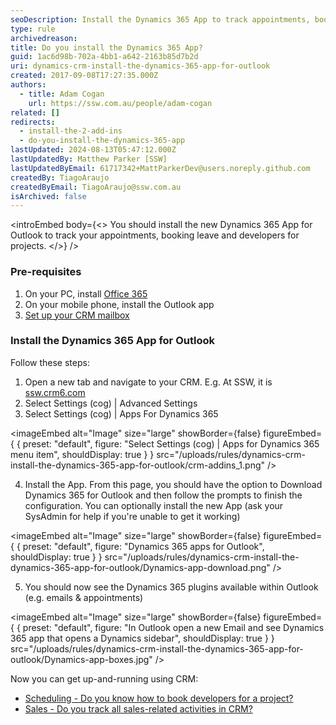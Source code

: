 ```yaml
---
seoDescription: Install the Dynamics 365 App to track appointments, book leave, and assign developers for projects.
type: rule
archivedreason:
title: Do you install the Dynamics 365 App?
guid: 1ac6d98b-702a-4bb1-a642-2163b85d7b2d
uri: dynamics-crm-install-the-dynamics-365-app-for-outlook
created: 2017-09-08T17:27:35.000Z
authors:
  - title: Adam Cogan
    url: https://ssw.com.au/people/adam-cogan
related: []
redirects:
  - install-the-2-add-ins
  - do-you-install-the-dynamics-365-app
lastUpdated: 2024-08-13T05:47:12.000Z
lastUpdatedBy: Matthew Parker [SSW]
lastUpdatedByEmail: 61717342+MattParkerDev@users.noreply.github.com
createdBy: TiagoAraujo
createdByEmail: TiagoAraujo@ssw.com.au
isArchived: false
---
```


<introEmbed
  body={<>
You should install the new Dynamics 365 App for Outlook to track your appointments, booking leave and developers for projects.
  </>}
/>
### Pre-requisites

1. On your PC, install [Office 365](http://portal.office.com/)
2. On your mobile phone, install the Outlook app
3. [Set up your CRM mailbox](/set-up-your-mailbox-in-crm)

### Install the Dynamics 365 App for Outlook

Follow these steps:

1. Open a new tab and navigate to your CRM. E.g. At SSW, it is [ssw.crm6.com](https://ssw.crm6.dynamics.com/main.aspx?app=d365default&forceUCI=1)
2. Select Settings (cog) | Advanced Settings
3. Select Settings (cog) | Apps For Dynamics 365


<imageEmbed
  alt="Image"
  size="large"
  showBorder={false}
  figureEmbed={ {
    preset: "default",
    figure: "Select Settings (cog) | Apps for Dynamics 365 menu item",
    shouldDisplay: true
  } }
  src="/uploads/rules/dynamics-crm-install-the-dynamics-365-app-for-outlook/crm-addins_1.png"
/>

4. Install the App.
   From this page, you should have the option to Download Dynamics 365 for Outlook and then follow the prompts to finish the configuration.
   You can optionally install the new App (ask your SysAdmin for help if you're unable to get it working)


<imageEmbed
  alt="Image"
  size="large"
  showBorder={false}
  figureEmbed={ {
    preset: "default",
    figure: "Dynamics 365 apps for Outlook",
    shouldDisplay: true
  } }
  src="/uploads/rules/dynamics-crm-install-the-dynamics-365-app-for-outlook/Dynamics-app-download.png"
/>

5. You should now see the Dynamics 365 plugins available within Outlook (e.g. emails & appointments)

   
<imageEmbed
  alt="Image"
  size="large"
  showBorder={false}
  figureEmbed={ {
    preset: "default",
    figure: "In Outlook open a new Email and see Dynamics 365 app that opens a Dynamics sidebar",
    shouldDisplay: true
  } }
  src="/uploads/rules/dynamics-crm-install-the-dynamics-365-app-for-outlook/Dynamics-app-boxes.jpg"
/>

Now you can get up-and-running using CRM:

* [Scheduling - Do you know how to book developers for a project?](/scheduling-do-you-know-how-to-book-developers-for-a-project)
* [Sales - Do you track all sales-related activities in CRM?](/sales-do-you-track-all-sales-related-activities-in-crm)
